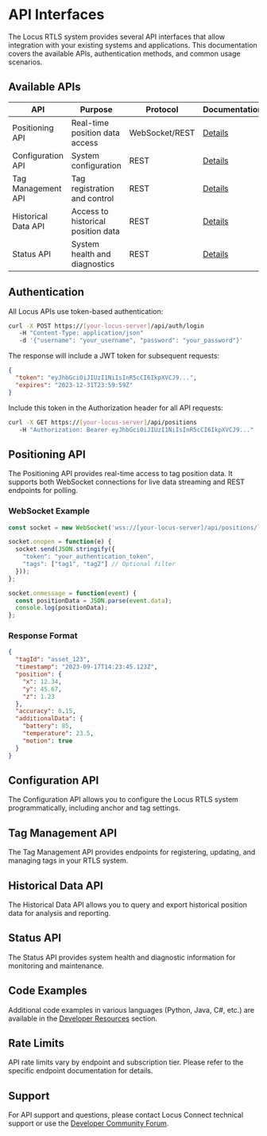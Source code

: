 # API Interfaces

The Locus RTLS system provides several API interfaces that allow integration with your existing systems and applications. This documentation covers the available APIs, authentication methods, and common usage scenarios.

## Available APIs

| API | Purpose | Protocol | Documentation |
|-----|---------|----------|---------------|
| Positioning API | Real-time position data access | WebSocket/REST | [Details](#positioning-api) |
| Configuration API | System configuration | REST | [Details](#configuration-api) |
| Tag Management API | Tag registration and control | REST | [Details](#tag-management-api) |
| Historical Data API | Access to historical position data | REST | [Details](#historical-data-api) |
| Status API | System health and diagnostics | REST | [Details](#status-api) |

## Authentication

All Locus APIs use token-based authentication:

```bash
curl -X POST https://[your-locus-server]/api/auth/login 
   -H "Content-Type: application/json" 
   -d '{"username": "your_username", "password": "your_password"}'
```

The response will include a JWT token for subsequent requests:

```json
{
  "token": "eyJhbGciOiJIUzI1NiIsInR5cCI6IkpXVCJ9...",
  "expires": "2023-12-31T23:59:59Z"
}
```

Include this token in the Authorization header for all API requests:

```bash
curl -X GET https://[your-locus-server]/api/positions
   -H "Authorization: Bearer eyJhbGciOiJIUzI1NiIsInR5cCI6IkpXVCJ9..."
```

## Positioning API

The Positioning API provides real-time access to tag position data. It supports both WebSocket connections for live data streaming and REST endpoints for polling.

### WebSocket Example

```javascript
const socket = new WebSocket('wss://[your-locus-server]/api/positions/live');

socket.onopen = function(e) {
  socket.send(JSON.stringify({
    "token": "your_authentication_token",
    "tags": ["tag1", "tag2"] // Optional filter
  }));
};

socket.onmessage = function(event) {
  const positionData = JSON.parse(event.data);
  console.log(positionData);
};
```

### Response Format

```json
{
  "tagId": "asset_123",
  "timestamp": "2023-09-17T14:23:45.123Z",
  "position": {
    "x": 12.34,
    "y": 45.67,
    "z": 1.23
  },
  "accuracy": 0.15,
  "additionalData": {
    "battery": 85,
    "temperature": 23.5,
    "motion": true
  }
}
```

## Configuration API

The Configuration API allows you to configure the Locus RTLS system programmatically, including anchor and tag settings.

## Tag Management API

The Tag Management API provides endpoints for registering, updating, and managing tags in your RTLS system.

## Historical Data API

The Historical Data API allows you to query and export historical position data for analysis and reporting.

## Status API

The Status API provides system health and diagnostic information for monitoring and maintenance.

## Code Examples

Additional code examples in various languages (Python, Java, C#, etc.) are available in the [Developer Resources](https://developer.locusconnect.com/examples) section.

## Rate Limits

API rate limits vary by endpoint and subscription tier. Please refer to the specific endpoint documentation for details.

## Support

For API support and questions, please contact Locus Connect technical support or use the [Developer Community Forum](https://community.locusconnect.com). 